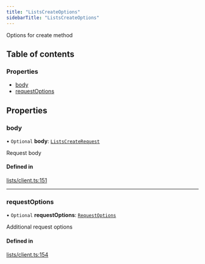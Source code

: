 ```yaml
---
title: "ListsCreateOptions"
sidebarTitle: "ListsCreateOptions"
---
```


Options for create method

## Table of contents

### Properties

- [body](/xdks/typescript/reference/interfaces/ListsCreateOptions#body)
- [requestOptions](/xdks/typescript/reference/interfaces/ListsCreateOptions#requestoptions)

## Properties

### body

• `Optional` **body**: [`ListsCreateRequest`](/xdks/typescript/reference/interfaces/ListsCreateRequest)

Request body

#### Defined in

[lists/client.ts:151](https://github.com/xdevplatform/xdk/blob/298ca9350d035e40e7c8ee0753c50052819a41e2/xdk/typescript/src/lists/client.ts#L151)

___

### requestOptions

• `Optional` **requestOptions**: [`RequestOptions`](/xdks/typescript/reference/interfaces/RequestOptions)

Additional request options

#### Defined in

[lists/client.ts:154](https://github.com/xdevplatform/xdk/blob/298ca9350d035e40e7c8ee0753c50052819a41e2/xdk/typescript/src/lists/client.ts#L154)
